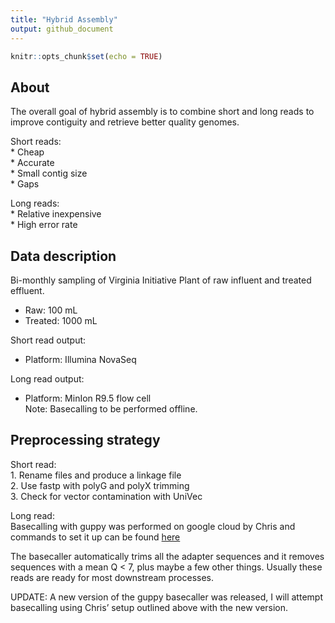 ```yaml
---
title: "Hybrid Assembly"
output: github_document
---
```


```r
knitr::opts_chunk$set(echo = TRUE)
```

## About
The overall goal of hybrid assembly is to combine short and long reads to improve contiguity and retrieve better quality genomes.  

Short reads:  
* Cheap  
* Accurate  
* Small contig size  
* Gaps  
    
Long reads:  
* Relative inexpensive  
* High error rate

## Data description
Bi-monthly sampling of Virginia Initiative Plant of raw influent and treated effluent.  

* Raw: 100 mL  
* Treated: 1000 mL  

Short read output:  

* Platform: Illumina NovaSeq  

Long read output:  

* Platform: MinIon R9.5 flow cell  
Note: Basecalling to be performed offline. 

## Preprocessing strategy  

Short read:  
1. Rename files and  produce a linkage file  
2. Use fastp with polyG and polyX trimming  
3. Check for vector contamination with UniVec  

Long read:  
Basecalling with guppy was performed on google cloud by Chris and commands to set it up can be found [here](https://gist.github.com/chrisLanderson/3f8443e5ab837c14c2249102343b6587){target="blank_"}

The basecaller automatically trims all the adapter sequences and it removes sequences with a mean Q < 7, plus maybe a few other things. Usually these reads are ready for most downstream processes.

UPDATE: A new version of the guppy basecaller was released, I will attempt basecalling using Chris' setup outlined above with the new version. 